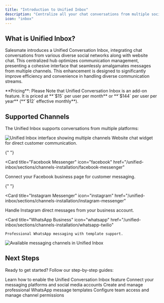 ```yaml
---
title: "Introduction to Unified Inbox"
description: "Centralize all your chat conversations from multiple social networks and messaging platforms in one place"
icon: "inbox"
---
```


## What is Unified Inbox?

Salesmate introduces a Unified Conversation Inbox, integrating chat conversations from various diverse social networks along with website chat. This centralized hub optimizes communication management, presenting a cohesive interface that seamlessly amalgamates messages from multiple channels. This enhancement is designed to significantly improve efficiency and convenience in handling diverse communication streams.

<Note>
  **Pricing**: Please Note that Unified Conversation Inbox is an add-on feature.
  It is priced at **`$15` per user per month** or **`$144` per user per year**
  (**`$12` effective monthly**).
</Note>

## Supported Channels

The Unified Inbox supports conversations from multiple platforms:

<img src="images/001-unified-inbox-interface-showing-multiple-channels-26825129290265.png" alt="Unified Inbox interface showing multiple channels" />

<CardGroup cols={2}>
  <Card
    title="Salesmate Chat"
    icon="comments"
    href="/unified-inbox/sections/channels-installation/salesmate-chats"
  >
    Website chat widget for direct customer communication.
  </Card>

{" "}

<Card
  title="Facebook Messenger"
  icon="facebook"
  href="/unified-inbox/sections/channels-installation/facebook-messenger"
>
  Connect your Facebook business page for customer messaging.
</Card>

{" "}

<Card
  title="Instagram Messenger"
  icon="instagram"
  href="/unified-inbox/sections/channels-installation/instagram-messenger"
>
  Handle Instagram direct messages from your business account.
</Card>

  <Card
    title="WhatsApp Business"
    icon="whatsapp"
    href="/unified-inbox/sections/channels-installation/whatsapp-twilio"
  >
    Professional WhatsApp messaging with template support.
  </Card>
</CardGroup>

<img src="images/002-available-messaging-channels-in-unified-inbox-26825129298457.png" alt="Available messaging channels in Unified Inbox" />

## Next Steps

Ready to get started? Follow our step-by-step guides:

<CardGroup cols={2}>
  <Card
    title="Activate Unified Inbox"
    icon="toggle-on"
    href="/unified-inbox/activation"
  >
    Learn how to enable the Unified Conversation Inbox feature
  </Card>
  <Card
    title="Channel Setup"
    icon="plug"
    href="/unified-inbox/sections/channels-installation/salesmate-chats"
  >
    Connect your messaging platforms and social media accounts
  </Card>
  <Card
    title="WhatsApp Templates"
    icon="template"
    href="/unified-inbox/sections/whatsapp-message-templates/create-template"
  >
    Create and manage professional WhatsApp message templates
  </Card>
  <Card
    title="Manage Channels"
    icon="users"
    href="/unified-inbox/sections/manage-channels/channel-access"
  >
    Configure team access and manage channel permissions
  </Card>
</CardGroup>
